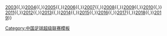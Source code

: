 {{Navbox
| basestyle = background:#DD0000;color:#FBEA0E;
| name      = 中国足球超级联赛预备队联赛赛季
| title     = [[中国足球协会超级联赛预备队联赛|<span style="color:#FBEA0E">历届中国足球协会超级联赛预备队联赛</span>]]
| list1     = [[2002年中国职业俱乐部预备队联赛|2002]]{{,}}[[2003年中国职业俱乐部预备队联赛|2003]]{{,}}[[2004年中国足球超级联赛预备队联赛|2004]]{{,}}[[2005年中国足球超级联赛预备队联赛|2005]]{{,}}[[2006年中国足球超级联赛预备队联赛|2006]]{{,}}[[2007年中国足球超级联赛预备队联赛|2007]]{{,}}[[2008年中国足球超级联赛预备队联赛|2008]]{{,}}[[2009年中国足球超级联赛预备队联赛|2009]]{{,}}[[2010年中国足球超级联赛预备队联赛|2010]]{{,}}[[2011年中国足球超级联赛预备队联赛|2011]]{{,}}[[2012年中国足球超级联赛预备队联赛|2012]]{{,}}[[2013年中国足球超级联赛预备队联赛|2013]]{{,}}[[2014年中国足球超级联赛预备队联赛|2014]]{{,}}[[2015年中国足球超级联赛预备队联赛|2015]]{{,}}[[2016年中国足球超级联赛预备队联赛|2016]]{{,}}[[2017年中国足球超级联赛预备队联赛|2017]]{{,}}[[2018年中国足球超级联赛预备队联赛|2018]]{{,}}[[2019年中国足球超级联赛预备队联赛|2019]]}}
<noinclude>
[[Category:中国足球超级联赛模板]]
</noinclude>
